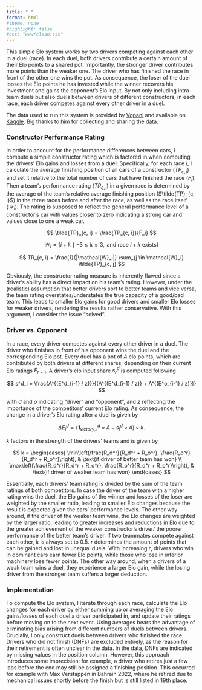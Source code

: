 ```yaml
---
title: " "
format: html
#theme: none
#highlight: false
#css: "www/clean.css"
--- 
```


This simple Elo system works by two drivers competing against each other in a duel (race). In each duel, both drivers contribute a certain amount of their Elo points to a shared pot. Importantly, the stronger driver contributes more points than the weaker one. The driver who has finished the race in front of the other one wins the pot. As consequence, the loser of the duel looses the Elo points he has invested while the winner recovers his investment and gains the opponent's Elo input. By not only including intra-team duels but also duels between drivers of different constructors, in each race, each driver competes against every other driver in a duel. 

The data used to run this system is provided by [Vopani](https://www.kaggle.com/rohanrao) and available on [Kaggle](https://www.kaggle.com/datasets/rohanrao/formula-1-world-championship-1950-2020). Big thanks to him for collecting and sharing the data.


### Constructor Performance Rating

In order to account for the performance differences between cars, I compute a simple constructor rating which is factored in when computing the drivers' Elo gains and losses from a duel. Specifically, for each race $i$, I calculate the average finishing position of all cars of a constructor ($TP_{c,i}$) and set it relative to the total number of cars that have finished the race ($F_i$). Then a team's performance rating ($TR_{c,i}$) in a given race is determined by the average of the team's relative average finishing position ($\tilde{TP}_{c, i}$) in the three races before and after the race, as well as the race itself ($\mathcal{W}_i$). The rating is supposed to reflect the general performance level of a constructor's car with values closer to zero indicating a strong car and values close to one a weak car.

$$
\tilde{TP}_{c, i} = \frac{TP_{c, i}}{F_i}
$$

$$
\mathcal{W}_i = \left\{ i + k \mid -3 \leq k \leq 3, \text{ and race } i + k \text{ exists} \right\}
$$

$$
TR_{c, i} = \frac{1}{|\mathcal{W}_i|} \sum_{j \in \mathcal{W}_i} \tilde{TP}_{c, j}
$$

Obviously, the constructor rating measure is inherently flawed since a driver's ability has a direct impact on his team's rating. However, under the (realistic) assumption that better drivers sort to better teams and vice versa, the team rating overstates/understates the true capacity of a good/bad team. This leads to smaller Elo gains for good drivers and smaller Elo losses for weaker drivers, rendering the results rather conservative. With this argument, I consider the issue "solved".

### Driver vs. Opponent

In a race, every driver competes against every other driver in a duel. The driver who finishes in front of his opponent wins the duel and the corresponding Elo pot. Every duel has a pot of $A$ elo points, which are contributed by both drivers at different shares, depending on their current Elo ratings $E_{r-1}$. A driver's elo input share $s^d_r$ is computed following 

$$
s^d_i = \frac{A^{(E^d_{i-1} / z)}}{(A^{(E^d_{i-1} / z)} + A^{(E^o_{i-1} / z)})}  
$$

with $d$ and $o$ indicating "driver" and "opponent", and $z$ reflecting the importance of the competitors' current Elo rating. As consequence, the change in a driver's Elo rating after a duel is given by

$$
\Delta E^d_i = (\mathbf{1}^d_{victory, i} \times A - s^d_i \times A) \times k .
$$

$k$ factors in the strength of the drivers' teams and is given by 

$$
k = 
\begin{cases}
  \min\left(\frac{R_d^r}{R_d^r + R_o^r}, \frac{R_o^r}{R_d^r + R_o^r}\right), & \text{if driver of better team has won}  \\
  \max\left(\frac{R_d^r}{R_d^r + R_o^r}, \frac{R_o^r}{R_d^r + R_o^r}\right), & \text{if driver of weaker team has won}
\end{cases}
$$

Essentially, each drivers' team rating is divided by the sum of the team ratings of both competitors. In case the driver of the team with a higher rating wins the duel, the Elo gains of the winner and losses of the loser are weighted by the smaller ratio, leading to smaller Elo changes because the result is expected given the cars' performance levels. The other way around, if the driver of the weaker team wins, the Elo changes are weighted by the larger ratio, leading to greater increases and reductions in Elo due to the greater achievement of the weaker constructor's driver/ the poorer performance of the better team's driver. If two teammates compete against each other, $k$ is always set to $0.5$. $r$ determines the amount of points that can be gained and lost in unequal duels. With increasing $r$, drivers who win in dominant cars earn fewer Elo points, while those who lose in inferior machinery lose fewer points. The other way around, when a drivers of a weak team wins a duel, they experience a larger Elo gain, while the losing driver from the stronger team suffers a larger deduction.

### Implementation


To compute the Elo system, I iterate through each race, calculate the Elo changes for each driver
by either summing up or averaging the Elo gains/losses of each duel a driver participated in, and update their ratings before moving on to the next event. Using averages bears the advantage of eliminating bias arising from different numbers of duels between drivers. Crucially, I only construct duels between drivers who finished the race. Drivers who did not finish (DNFs) are excluded entirely, as the reason for their retirement is often unclear in the data. In the data, DNFs are indicated by missing values in the position column. However, this approach introduces some imprecision: for example, a driver who retires just a few laps before the end may still be assigned a finishing position. This occurred for example with Max Verstappen in Bahrain 2022, where he retired due to mechanical issues shortly before the finish but is still listed in 19th place.

<!-- While this system allows for inter-constructor competition and thus, utilizes a lot more information in the -->
<!-- data than a simple comparison between team mates, it falls prone to a number of other caveats that might -->
<!-- bias the ELO ratings:  -->

<!-- - Constructor rating is a weak predictor of a car's quality -->
<!-- - Race-specific quality differences between cars -->
<!-- - Car developments aligned with driving preferences of a particular driver -->
<!-- - Inflated race calendars in more recent times -->


